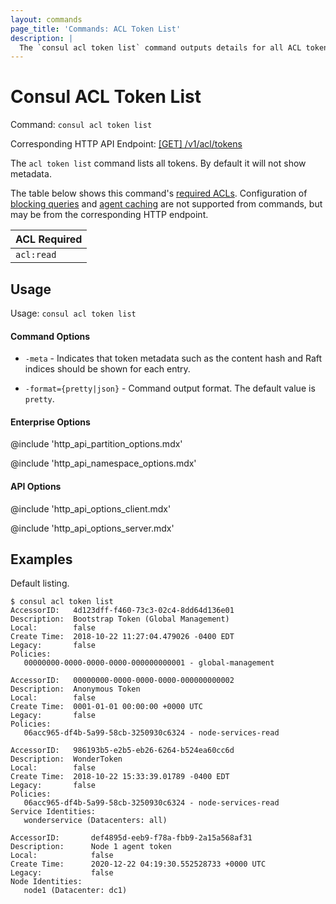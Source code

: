```yaml
---
layout: commands
page_title: 'Commands: ACL Token List'
description: |
  The `consul acl token list` command outputs details for all ACL tokens, including the global management bootstrap token and the anonymous token.
---
```


# Consul ACL Token List

Command: `consul acl token list`

Corresponding HTTP API Endpoint: [\[GET\] /v1/acl/tokens](/api-docs/acl/tokens#list-tokens)

The `acl token list` command lists all tokens. By default it will not show metadata.

The table below shows this command's [required ACLs](/api-docs/api-structure#authentication). Configuration of
[blocking queries](/api-docs/features/blocking) and [agent caching](/api-docs/features/caching)
are not supported from commands, but may be from the corresponding HTTP endpoint.

| ACL Required |
| ------------ |
| `acl:read`   |

## Usage

Usage: `consul acl token list`

#### Command Options

- `-meta` - Indicates that token metadata such as the content hash and
  Raft indices should be shown for each entry.

- `-format={pretty|json}` - Command output format. The default value is `pretty`.

#### Enterprise Options

@include 'http_api_partition_options.mdx'

@include 'http_api_namespace_options.mdx'

#### API Options

@include 'http_api_options_client.mdx'

@include 'http_api_options_server.mdx'

## Examples

Default listing.

```shell-session
$ consul acl token list
AccessorID:   4d123dff-f460-73c3-02c4-8dd64d136e01
Description:  Bootstrap Token (Global Management)
Local:        false
Create Time:  2018-10-22 11:27:04.479026 -0400 EDT
Legacy:       false
Policies:
   00000000-0000-0000-0000-000000000001 - global-management

AccessorID:   00000000-0000-0000-0000-000000000002
Description:  Anonymous Token
Local:        false
Create Time:  0001-01-01 00:00:00 +0000 UTC
Legacy:       false
Policies:
   06acc965-df4b-5a99-58cb-3250930c6324 - node-services-read

AccessorID:   986193b5-e2b5-eb26-6264-b524ea60cc6d
Description:  WonderToken
Local:        false
Create Time:  2018-10-22 15:33:39.01789 -0400 EDT
Legacy:       false
Policies:
   06acc965-df4b-5a99-58cb-3250930c6324 - node-services-read
Service Identities:
   wonderservice (Datacenters: all)

AccessorID:       def4895d-eeb9-f78a-fbb9-2a15a568af31
Description:      Node 1 agent token
Local:            false
Create Time:      2020-12-22 04:19:30.552528733 +0000 UTC
Legacy:           false
Node Identities:
   node1 (Datacenter: dc1)
```
